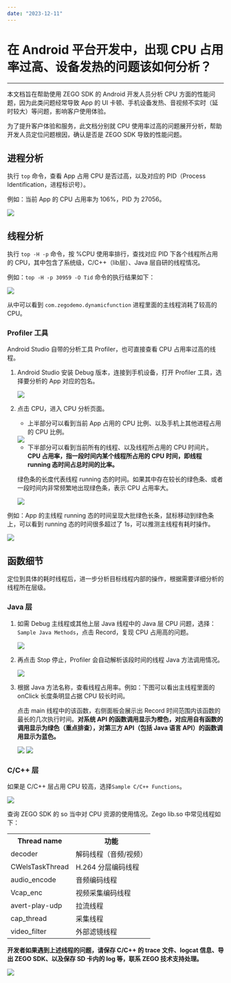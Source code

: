 ```yaml
---
date: "2023-12-11"
---
```

# 在 Android 平台开发中，出现 CPU 占用率过高、设备发热的问题该如何分析？

- - -

本文档旨在帮助使用 ZEGO SDK 的 Android 开发人员分析 CPU 方面的性能问题，因为此类问题经常导致 App 的 UI 卡顿、手机设备发热、音视频不实时（延时较大）等问题，影响客户使用体验。

为了提升客户体验和服务，此文档分别就 CPU 使用率过高的问题展开分析，帮助开发人员定位问题根因，确认是否是 ZEGO SDK 导致的性能问题。

## 进程分析

执行 `top` 命令，查看 App 占用 CPU 是否过高，以及对应的 PID（Process Identification，进程标识号）。

例如：当前 App 的 CPU 占用率为 106%，PID 为 27056。

<Frame width="512" height="auto" caption=""><Frame width="512" height="auto" caption=""><img src="https://doc-media.zego.im/sdk-doc/Pics/FAQ/Performance/cpu_top.png" /></Frame></Frame>

## 线程分析

执行 `top -H -p` 命令，按 %CPU 使用率排行，查找对应 PID 下各个线程所占用的 CPU，其中包含了系统级，C/C++（lib层）、Java 层自研的线程情况。

例如：`top -H -p 30959 -O Tid` 命令的执行结果如下：

<Frame width="512" height="auto" caption=""><Frame width="512" height="auto" caption=""><img src="https://doc-media.zego.im/sdk-doc/Pics/FAQ/Performance/cpu_top_p.png" /></Frame></Frame>

从中可以看到 `com.zegodemo.dynamicfunction` 进程里面的主线程消耗了较高的 CPU。

### Profiler ⼯具

Android Studio ⾃带的分析⼯具 Profiler，也可直接查看 CPU 占用率过高的线程。

1. Android Studio 安装 Debug 版本，连接到⼿机设备，打开 Profiler ⼯具，选择要分析的 App 对应的包名。

    <Frame width="512" height="auto" caption=""><img src="https://doc-media.zego.im/sdk-doc/Pics/FAQ/Performance/Profiler.png" /></Frame>

2. 点击 CPU，进⼊ CPU 分析⻚⾯。

    - 上半部分可以看到当前 App 占⽤的 CPU ⽐例、以及⼿机上其他进程占⽤的 CPU ⽐例。

    <Frame width="512" height="auto" caption=""><Frame width="512" height="auto" caption=""><img src="https://doc-media.zego.im/sdk-doc/Pics/FAQ/Performance/Profiler_cpu.png" /></Frame></Frame>

    - 下半部分可以看到当前所有的线程、以及线程所占⽤的 CPU 时间⽚。**CPU 占⽤率，指⼀段时间内某个线程所占⽤的 CPU 时间，即线程 running 态时间占总时间的⽐率。** 

    绿⾊条的⻓度代表线程 running 态的时间。如果其中存在较⻓的绿⾊条、或者⼀段时间内非常频繁地出现绿⾊条，表示 CPU 占用率大。

    <Frame width="512" height="auto" caption=""><Frame width="512" height="auto" caption=""><img src="https://doc-media.zego.im/sdk-doc/Pics/FAQ/Performance/Profiler_cpu_running.png" /></Frame></Frame>


例如：App 的主线程 running 态的时间呈现⼤批绿⾊⻓条，⿏标移动到绿⾊条上，可以看到 running 态的时间很多超过了 1s，可以推测主线程有耗时操作。  

<Frame width="512" height="auto" caption=""><Frame width="512" height="auto" caption=""><img src="https://doc-media.zego.im/sdk-doc/Pics/FAQ/Performance/Profiler_cpu_running1.png" /></Frame></Frame>


## 函数细节

定位到具体的耗时线程后，进⼀步分析⽬标线程内部的操作，根据需要详细分析的线程所在层级。

### Java 层

1. 如需 Debug 主线程或其他上层 Java 线程中的 Java 层 CPU 问题，选择：`Sample Java Methods`，点击 Record，复现 CPU 占⽤⾼的问题。

    <Frame width="512" height="auto" caption=""><img src="https://doc-media.zego.im/sdk-doc/Pics/FAQ/Performance/funcion_record.png" /></Frame>

2. 再点击 Stop 停止，Profiler 会⾃动解析该段时间的线程 Java ⽅法调⽤情况。

    <Frame width="512" height="auto" caption=""><Frame width="512" height="auto" caption=""><img src="https://doc-media.zego.im/sdk-doc/Pics/FAQ/Performance/funcion_record_stop.png" /></Frame></Frame>

3. 根据 Java 方法名称，查看线程占用率。例如：下图可以看出主线程⾥⾯的 onClick ⻓度条明显占据 CPU 较⻓时间。

    点击 main 线程中的该函数，右侧⾯板会展示出 Record 时间范围内该函数的最⻓的⼏次执⾏时间。**对系统 API 的函数调⽤显示为橙⾊，对应⽤⾃有函数的调⽤显示为绿⾊（重点排查），对第三⽅ API（包括 Java 语⾔ API）的函数调⽤显示为蓝⾊。**

    <Frame width="512" height="auto" caption=""><Frame width="512" height="auto" caption=""><img src="https://doc-media.zego.im/sdk-doc/Pics/FAQ/Performance/funcion_record_example.png" /></Frame></Frame>

    <Frame width="512" height="auto" caption=""><Frame width="512" height="auto" caption=""><img src="https://doc-media.zego.im/sdk-doc/Pics/FAQ/Performance/funcion_record_example1.png" /></Frame></Frame>

### C/C++ 层

如果是 C/C++ 层占用 CPU 较高，选择`Sample C/C++ Functions`。

<Frame width="512" height="auto" caption=""><img src="https://doc-media.zego.im/sdk-doc/Pics/FAQ/Performance/funcion_record_cpp.png" /></Frame>

查询 ZEGO SDK 的 so 当中对 CPU 资源的使⽤情况。Zego lib.so 中常⻅线程如下：

 <table>
  
<tbody><tr>
<th>Thread name</th>
<th>功能</th>
</tr>
<tr>
<td>decoder</td>
<td>解码线程（音频/视频）</td>
</tr>
<tr>
<td>CWelsTaskThread</td>
<td>H.264 分层编码线程</td>
</tr>
<tr>
<td>audio_encode</td>
<td>⾳频编码线程</td>
</tr>
<tr>
<td>Vcap_enc</td>
<td>视频采集编码线程</td>
</tr>
<tr>
<td>avert-play-udp</td>
<td>拉流线程</td>
</tr>
<tr>
<td>cap_thread</td>
<td>采集线程</td>
</tr>
<tr>
<td>video_filter</td>
<td>外部滤镜线程</td>
</tr>
</tbody></table>


**开发者如果遇到上述线程的问题，请保存 C/C++ 的 trace ⽂件、logcat 信息、导出 ZEGO SDK、以及保存 SD 卡内的 log 等，联系 ZEGO 技术支持处理。**

<Frame width="512" height="auto" caption=""><Frame width="512" height="auto" caption=""><img src="https://doc-media.zego.im/sdk-doc/Pics/FAQ/Performance/funcion_record_cpp_cpu.png" /></Frame></Frame>
